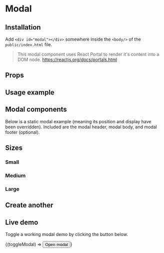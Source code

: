 
<Meta title="Modal" component={Modal} />

# Modal

## Installation
Add `<div id="modal"></div>` somewhere inside the `<body/>` of the `public/index.html` file.
> This modal component uses React Portal to render it's content into a DOM node. https://reactjs.org/docs/portals.html


## Props

<Props of={Modal} />

## Usage example
<Source code='<Modal
content={ModalExample}
contentProps={{ someProp: someValue }}
size="medium">
{toggleModal => <Button onClick={toggleModal}></Button>}
</Modal>;' />

## Modal components
Below is a static modal example (meaning its position and display have been overridden). Included are the modal header, modal body, and modal footer (optional).

<Preview height={200} >
    <UnbraceThemeProvider>
    <ModalContainerExample content={ModalExample}/>
    </UnbraceThemeProvider>
</Preview>

## Sizes
### Small

<Preview height={200} >
    <UnbraceThemeProvider>
    <ModalContainerExample size='small' content={ModalExample}/>
    </UnbraceThemeProvider>
</Preview>

### Medium

<Preview height={200} >
    <UnbraceThemeProvider>
    <ModalContainerExample size='medium' content={ModalExample}/>
    </UnbraceThemeProvider>
</Preview>

### Large

<Preview height={200} >
    <UnbraceThemeProvider>
    <ModalContainerExample size='large' content={ModalExample}/>
    </UnbraceThemeProvider>
</Preview>

## Create another

<Preview height={200} >
    <UnbraceThemeProvider>
    <ModalContainerExample size="medium" keepOpenLabel='Create another?' content={ModalExample}/>
    </UnbraceThemeProvider>
</Preview>

## Live demo
Toggle a working modal demo by clicking the button below.

<Preview>
  <Story name="Modal">
  <React.Fragment>
      <Modal size="medium" content={ModalExample}>
      {(toggleModal) => <Button color="primary" onClick={toggleModal}>Open modal</Button>}
      </Modal>
      <div id="modal"/>
      </React.Fragment>
  </Story>
</Preview>

